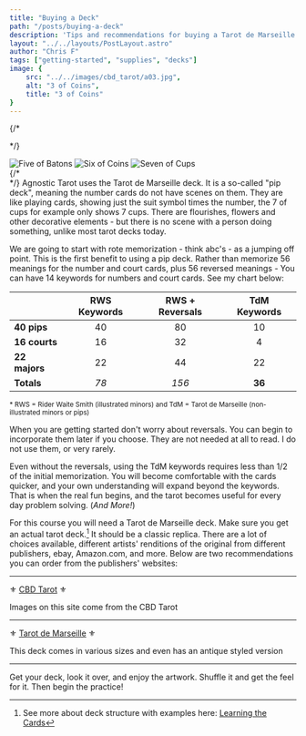 ```yaml
---
title: "Buying a Deck"
path: "/posts/buying-a-deck"
description: 'Tips and recommendations for buying a Tarot de Marseille deck.'
layout: "../../layouts/PostLayout.astro"
author: "Chris F"
tags: ["getting-started", "supplies", "decks"]
image: {
    src: "../../images/cbd_tarot/a03.jpg",
    alt: "3 of Coins",
    title: "3 of Coins"
}
---
```



{/* <div class="hero"> */}
<div class="card-row">

<img src={fiveBatons.src} alt="Five of Batons" class="hidden" title="Five of Batons"/>
<img src={sixCoins.src} alt="Six of Coins" class="hidden" title="Six of Coins"/>
<img src={sevenCups.src} alt="Seven of Cups" title="Seven of Cups" />

</div>
{/* </div> */}
Agnostic Tarot uses the Tarot de Marseille deck. It is a so-called "pip deck", meaning the number cards do not have scenes on them. They are like playing cards, showing just the suit symbol times the number, the 7 of cups for example only shows 7 cups. There are flourishes, flowers and other decorative elements - but there is no scene with a person doing something, unlike most tarot decks today.

We are going to start with rote memorization - think abc's - as a jumping off point. This is the first benefit to using a pip deck. Rather than memorize 56 meanings for the number and court cards, plus 56 reversed meanings - You can have 14 keywords for numbers and court cards. See my chart below:


|           | RWS Keywords | RWS + Reversals | TdM Keywords |
| --------- | :----------: | :-------------: | :----------: |
| **40 pips**   | 40           | 80              | 10           |
| **16 courts** | 16           | 32              | 4            |
| **22 majors** | 22           | 44              | 22           |
| **Totals**    | *78*       | *156*             | **36**       |

<small>* RWS = Rider Waite Smith (illustrated minors) and TdM = Tarot de Marseille (non-illustrated minors or pips)</small>


When you are getting started don't worry about reversals. You can begin to incorporate them later if you choose. They are not needed at all to read. I do not use them, or very rarely.

Even without the reversals, using the TdM keywords requires less than 1/2 of the initial memorization. You will become comfortable with the cards quicker, and your own understanding will expand beyond the keywords. That is when the real fun begins, and the tarot becomes useful for every day problem solving. (_And More!_)

For this course you will need a Tarot de Marseille deck. Make sure you get an actual tarot deck.[^1] It should be a classic replica. There are a lot of choices available, different artists' renditions of the original from different publishers, ebay, Amazon.com, and more.  Below are two recommendations you can order from the publishers' websites:

---

&#9884;
<a href="https://www.usgamesinc.com/cbd-tarot-de-marseille.html" target="_blank">CBD Tarot</a> 
&#9884;

<p>Images on this site come from the CBD Tarot</p>

---

&#9884;
<a href="https://www.llewellyn.com/product.php?ean=9780738773063" target="_blank">Tarot de Marseille</a>
&#9884;
<p>This deck comes in various sizes and even has an antique styled version</p>

---


Get your deck, look it over, and enjoy the artwork. Shuffle it and get the feel for it. Then begin the practice!
[^1]: See more about deck structure with examples here: [Learning the Cards](/posts/learning-the-cards)
